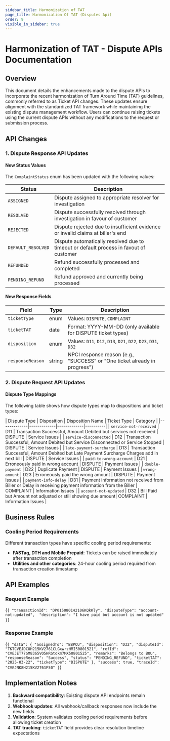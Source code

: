```yaml
---
sidebar_title: Harmonization of TAT
page_title: Harmonization Of TAT (Disputes Api)
order: 9
visible_in_sidebar: true
---
```


# Harmonization of TAT - Dispute APIs Documentation

## Overview

This document details the enhancements made to the dispute APIs to incorporate the recent harmonization of Turn Around Time (TAT) guidelines, commonly referred to as Ticket API changes. These updates ensure alignment with the standardized TAT framework while maintaining the existing dispute management workflow. Users can continue raising tickets using the current dispute APIs without any modifications to the request or submission process.


## API Changes

### 1. Dispute Response API Updates

#### New Status Values

The `ComplaintStatus` enum has been updated with the following values:

| Status | Description |
|--------|-------------|
| `ASSIGNED` | Dispute assigned to appropriate resolver for investigation |
| `RESOLVED` | Dispute successfully resolved through investigation in favour of customer |
| `REJECTED` | Dispute rejected due to insufficient evidence or invalid claims at biller's end |
| `DEFAULT_RESOLVED` | Dispute automatically resolved due to timeout or default process in favout of customer |
| `REFUNDED` | Refund successfully processed and completed |
| `PENDING_REFUND` | Refund approved and currently being processed |

#### New Response Fields

| Field | Type | Description |
|-------|------|-------------|
| `ticketType` | enum | Values: `DISPUTE`, `COMPLAINT` |
| `ticketTAT` | date | Format: YYYY-MM-DD (only available for DISPUTE ticket types) |
| `disposition` | enum | Values: `D11`, `D12`, `D13`, `D21`, `D22`, `D23`, `D31`, `D32` |
| `responseReason` | string | NPCI response reason (e.g., "SUCCESS" or "One ticket already in progress") |

### 2. Dispute Request API Updates

#### Dispute Type Mappings

The following table shows how dispute types map to dispositions and ticket types:

| Dispute Type | Disposition | Disposition Name | Ticket Type | Category |
|-------------|-------------|-------------|----------|
| `service-not-received` | D11 | Transaction Successful, Amount Debited but services not received | DISPUTE | Service Issues |
| `service-disconnected` | D12 | Transaction Successful, Amount Debited but Service Disconnected or Service Stopped | DISPUTE | Service Issues |
| `late-payment-surcharge` | D13 | Transaction Successful, Amount Debited but Late Payment Surcharge Charges add in next bill | DISPUTE | Service Issues |
| `paid-to-wrong-account` | D21 | Erroneously paid in wrong account | DISPUTE | Payment Issues |
| `double-payment` | D22 | Duplicate Payment | DISPUTE | Payment Issues |
| `wrong-amount` | D23 | Erroneously paid the wrong amount | DISPUTE | Payment Issues |
| `payment-info-delay` | D31 | Payment  information  not  received from Biller or Delay in receiving payment information from the Biller | COMPLAINT | Information Issues |
| `account-not-updated` | D32 | Bill Paid but Amount not adjusted or still showing due amount| COMPLAINT | Information Issues |


## Business Rules

### Cooling Period Requirements

Different transaction types have specific cooling period requirements:

- **FASTag, DTH and Mobile Prepaid**: Tickets can be raised immediately after transaction completion
- **Utilities and other categories**: 24-hour cooling period required from transaction creation timestamp


## API Examples

### Request Example

<CodeBlockWithCopy language="json">{`
{
  "transactionId": "DP015080142106KQkKly",
  "disputeType": "account-not-updated", 
  "description": "I have paid but account is not updated"
}
`}</CodeBlockWithCopy>


### Response Example


<CodeBlockWithCopy language="json">{`
{
  "data": {
    "assignedTo": "BBPCU",
    "disposition": "D32",
    "disputeId": "TKTCVEJDCOH215KV2761CLGxwrzHMI50801521",
    "refId": "CVEJET77GM8365VO5HRGtokm7MX50801525",
    "remarks": "Belongs to BOU",
    "responseReason": "Success",
    "status": "PENDING_REFUND",
    "ticketTAT": "2025-03-22",
    "ticketType": "DISPUTE"
  },
  "success": true,
  "traceId": "CVEJNK8H215KV2761F50"
}
`}</CodeBlockWithCopy>


## Implementation Notes

1. **Backward compatibility**: Existing dispute API endpoints remain functional
2. **Webhook updates**: All webhook/callback responses now include the new fields
3. **Validation**: System validates cooling period requirements before allowing ticket creation
4. **TAT tracking**: `ticketTAT` field provides clear resolution timeline expectations


